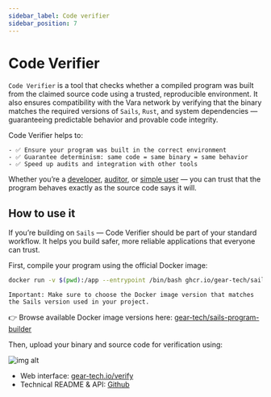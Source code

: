```yaml
---
sidebar_label: Code verifier
sidebar_position: 7
---
```


# Code Verifier

`Code Verifier` is a tool that checks whether a compiled program was built from the claimed source code using a trusted, reproducible environment.
It also ensures compatibility with the Vara network by verifying that the binary matches the required versions of `Sails`, `Rust`, and system dependencies — guaranteeing predictable behavior and provable code integrity.

Code Verifier helps to:

	- ✅ Ensure your program was built in the correct environment
	- ✅ Guarantee determinism: same code = same binary = same behavior
	- ✅ Speed up audits and integration with other tools

Whether you’re a <u>developer</u>, <u>auditor</u>, or <u>simple user</u> — you can trust that the program behaves exactly as the source code says it will.

## How to use it

If you’re building on `Sails` — Code Verifier should be part of your standard workflow. It helps you build safer, more reliable applications that everyone can trust.

First, compile your program using the official Docker image:

```bash
docker run -v $(pwd):/app --entrypoint /bin/bash ghcr.io/gear-tech/sails-program-builder:<version> -c 'cargo build --release'
```

```note
Important: Make sure to choose the Docker image version that matches the Sails version used in your project.
```

👉 Browse available Docker image versions here:
[gear-tech/sails-program-builder](https://github.com/gear-tech/sails-program-builder/pkgs/container/sails-program-builder)

Then, upload your binary and source code for verification using:

![img alt](../img/code-verifier.png)

- Web interface: [gear-tech.io/verify](https.gear-tech.io/verify)
- Technical README & API: [Github](https://github.com/gear-tech/sails-program-verifier)